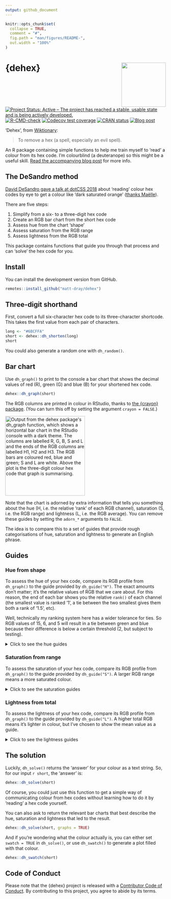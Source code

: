 ```yaml
---
output: github_document
---
```


<!-- README.md is generated from README.Rmd. Please edit that file -->

```r
knitr::opts_chunk$set(
  collapse = TRUE,
  comment = "#",
  fig.path = "man/figures/README-",
  out.width = "100%"
)
```

# {dehex} <img src='man/figures/logo.png' align="right" height="139" />

<!-- badges: start -->
[![Project Status: Active – The project has reached a stable, usable state and is being actively developed.](https://www.repostatus.org/badges/latest/active.svg)](https://www.repostatus.org/#active)
[![R-CMD-check](https://github.com/matt-dray/dehex/workflows/R-CMD-check/badge.svg)](https://github.com/matt-dray/dehex/actions)
[![Codecov test coverage](https://codecov.io/gh/matt-dray/dehex/branch/main/graph/badge.svg)](https://codecov.io/gh/matt-dray/dehex?branch=main)
[![CRAN status](https://www.r-pkg.org/badges/version/oystr)](https://CRAN.R-project.org/package=oystr)
[![Blog post](https://img.shields.io/badge/rostrum.blog-post-008900?labelColor=000000&logo=data%3Aimage%2Fgif%3Bbase64%2CR0lGODlhEAAQAPEAAAAAABWCBAAAAAAAACH5BAlkAAIAIf8LTkVUU0NBUEUyLjADAQAAACwAAAAAEAAQAAAC55QkISIiEoQQQgghRBBCiCAIgiAIgiAIQiAIgSAIgiAIQiAIgRAEQiAQBAQCgUAQEAQEgYAgIAgIBAKBQBAQCAKBQEAgCAgEAoFAIAgEBAKBIBAQCAQCgUAgEAgCgUBAICAgICAgIBAgEBAgEBAgEBAgECAgICAgECAQIBAQIBAgECAgICAgICAgECAQECAQICAgICAgICAgEBAgEBAgEBAgICAgICAgECAQIBAQIBAgECAgICAgIBAgECAQECAQIBAgICAgIBAgIBAgEBAgECAgECAgICAgICAgECAgECAgQIAAAQIKAAAh%2BQQJZAACACwAAAAAEAAQAAAC55QkIiESIoQQQgghhAhCBCEIgiAIgiAIQiAIgSAIgiAIQiAIgRAEQiAQBAQCgUAQEAQEgYAgIAgIBAKBQBAQCAKBQEAgCAgEAoFAIAgEBAKBIBAQCAQCgUAgEAgCgUBAICAgICAgIBAgEBAgEBAgEBAgECAgICAgECAQIBAQIBAgECAgICAgICAgECAQECAQICAgICAgICAgEBAgEBAgEBAgICAgICAgECAQIBAQIBAgECAgICAgIBAgECAQECAQIBAgICAgIBAgIBAgEBAgECAgECAgICAgICAgECAgECAgQIAAAQIKAAA7)](https://github.com/matt-dray/dehex)
<!-- badges: end -->

'Dehex', from [Wiktionary](https://en.wiktionary.org/wiki/dehex):

> To remove a hex (a spell, especially an evil spell).

An R package containing simple functions to help me train myself to 'read' a colour from its hex code. I'm colourblind (a deuteranope) so this might be a useful skill. [Read the accompanying blog post](https://github.com/matt-dray/dehex) for more info.

## The DeSandro method

[David DeSandro gave a talk at dotCSS 2018](https://metafizzy.co/blog/read-color-hex-codes/) about 'reading' colour hex codes by eye to get a colour like 'dark saturated orange' ([thanks Maëlle](https://twitter.com/ma_salmon/status/1420726230194794496?s=20)).

There are five steps:

1. Simplify from a six- to a three-digit hex code
1. Create an RGB bar chart from the short hex code
1. Assess hue from the chart 'shape'
1. Assess saturation from the RGB range
1. Assess lightness from the RGB total

This package contains functions that guide you through that process and can 'solve' the hex code for you.

## Install

You can install the development version from GitHub.
 
```r
remotes::install_github("matt-dray/dehex")
```

## Three-digit shorthand

First, convert a full six-character hex code to its three-character shortcode. This takes the first value from each pair of characters.

```r
long <- "#6BCFFA"
short <- dehex::dh_shorten(long)
short
```

You could also generate a random one with `dh_random()`.

## Bar chart

Use `dh_graph()` to print to the console a bar chart that shows the decimal values of red (R), green (G) and blue (B) for your shortened hex code. 

```r
dehex::dh_graph(short)
```

The RGB columns are printed in colour in RStudio, thanks to [the {crayon} package](https://github.com/r-lib/crayon). (You can turn this off by setting the argument `crayon = FALSE`.)

<div class="figure">
<img src="man/figures/graph-crayon-dark.png" alt="Output from the dehex package's dh_graph function, which shows a horizontal bar chart in the RStudio console with a dark theme. The columns are labelled R, G, B, S and L and the ends of the RGB columns are labelled H1, H2 and H3. The RGB bars are coloured red, blue and green; S and L are white. Above the plot is the three-digit colour hex code that graph is summarising." width="250px"/>
</div>

Note that the chart is adorned by extra information that tells you something about the hue (H, i.e. the relative 'rank' of each RGB channel), saturation (S, i.e. the RGB range) and lightness (L, i.e. the RGB average). You can remove these guides by setting the `adorn_*` arguments to `FALSE`.

The idea is to compare this to a set of guides that provide rough categorisations of hue, saturation and lightness to generate an English phrase.

## Guides

### Hue from shape

To assess the hue of your hex code, compare its RGB profile from `dh_graph()` to the guide provided by `dh_guide("H")`. The exact amounts don't matter; it's the relative values of RGB that we care about. For this reason, the end of each bar shows you the relative `rank()` of each channel (the smallest value is ranked '1', a tie between the two smallest gives them both a rank of '1.5', etc).

Well, technically my ranking system here has a wider tolerance for ties. So RGB values of 15, 6, and 5 will result in a tie between green and blue because their difference is below a certain threshold (2, but subject to testing).

<details><summary>Click to see the hue guides</summary>
```r
dehex::dh_guide("H")
```
</details>

### Saturation from range

To assess the saturation of your hex code, compare its RGB profile from `dh_graph()` to the guide provided by `dh_guide("S")`. A larger RGB range means a more saturated colour.

<details><summary>Click to see the saturation guides</summary>
```r
dehex::dh_guide("S")
```
</details>

### Lightness from total

To assess the lightness of your hex code, compare its RGB profile from `dh_graph()` to the guide provided by `dh_guide("L")`. A higher total RGB means it's lighter in colour, but I've chosen to show the mean value as a guide.

<details><summary>Click to see the lightness guides</summary>
```r
dehex::dh_guide("L")
```
</details>

## The solution

Luckily, `dh_solve()` returns the 'answer' for your colour as a text string. So, for our input `r short`, the 'answer' is:

```r
dehex::dh_solve(short)
```

Of course, you could just use this function to get a simple way of communicating colour from hex codes without learning how to do it by 'reading' a hex code yourself.

You can also ask to return the relevant bar charts that best describe the hue, saturation and lightness that led to the result.

```r
dehex::dh_solve(short, graphs = TRUE)
```

And if you're wondering what the colour actually is, you can either set `swatch = TRUE` in `dh_solve()`, or use `dh_swatch()` to generate a plot filled with that colour.

```r
dehex::dh_swatch(short)
```

## Code of Conduct

Please note that the {dehex} project is released with a [Contributor Code of Conduct](https://contributor-covenant.org/version/2/0/CODE_OF_CONDUCT.html). By contributing to this project, you agree to abide by its terms.
